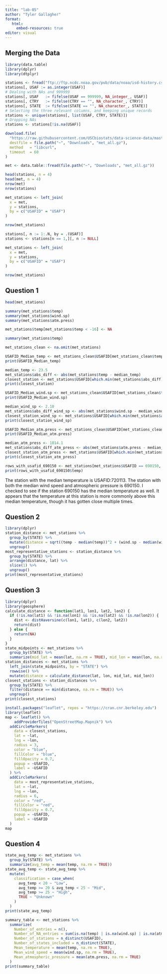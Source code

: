 ```yaml
---
title: "lab-05"
author: "Tyler Gallagher"
format:
   html:
     embed-resources: true
editor: visual
---
```


## Merging the Data

```r
library(data.table)
library(dplyr)
library(dtplyr)
```

```r
stations <- fread("ftp://ftp.ncdc.noaa.gov/pub/data/noaa/isd-history.csv")
stations[, USAF := as.integer(USAF)]
# Dealing with NAs and 999999
stations[, USAF   := fifelse(USAF == 999999, NA_integer_, USAF)]
stations[, CTRY   := fifelse(CTRY == "", NA_character_, CTRY)]
stations[, STATE  := fifelse(STATE == "", NA_character_, STATE)]
# Selecting the three relevant columns, and keeping unique records
stations <- unique(stations[, list(USAF, CTRY, STATE)])
# Dropping NAs
stations <- stations[!is.na(USAF)]
```

```r
download.file(
  "https://raw.githubusercontent.com/USCbiostats/data-science-data/master/02_met/met_all.gz",
  destfile = file.path("~", "Downloads", "met_all.gz"),
  method   = "libcurl",
  timeout  = 60
)

met <- data.table::fread(file.path("~", "Downloads", "met_all.gz"))
```

```r
head(stations, n = 4)
head(met, n = 4)
nrow(met)
nrow(stations)
```

```r
met_stations <- left_join(
  x = met,
  y = stations,
  by = c("USAFID" = "USAF")
)
```

```r
nrow(met_stations)
```

```r
stations[, n := 1:.N, by = .(USAF)]
stations <- stations[n == 1,][, n := NULL]
```

```r
met_stations <- left_join(
  x = met,
  y = stations,
  by = c("USAFID" = "USAF")
)
```

```r
nrow(met_stations)
```

## Question 1

```r
head(met_stations)
```

```r
summary(met_stations$temp)
summary(met_stations$wind.sp)
summary(met_stations$atm.press)
```

```r
met_stations$temp[met_stations$temp < -16] <- NA
```

```r
summary(met_stations$temp)
```

```r
met_stations_clean <- na.omit(met_stations)
```

```r
USAFID_Median_temp <- met_stations_clean$USAFID[met_stations_clean$temp == 23.5]
print(USAFID_Median_temp)
```

```r
median_temp <- 23.5
met_stations$abs_diff <- abs(met_stations$temp - median_temp)
closest_station <- met_stations$USAFID[which.min(met_stations$abs_diff)]
print(closest_station)
```

```r
USAFID_Median_wind.sp <- met_stations_clean$USAFID[met_stations_clean$temp == 2.10]
print(USAFID_Median_wind.sp)
```

```r
median_wind_sp <- 2.10
met_stations$abs_diff_wind_sp <- abs(met_stations$wind.sp - median_wind_sp)
closest_station_wind_sp <- met_stations$USAFID[which.min(met_stations$abs_diff_wind_sp)]
print(closest_station_wind_sp)
```

```r
USAFID_Median_atm.press <- met_stations_clean$USAFID[met_stations_clean$temp == 1014.1]
print(USAFID_Median_atm.press)
```

```r
median_atm_press <- 1014.1
met_stations$abs_diff_atm_press <- abs(met_stations$atm.press - median_atm_press)
closest_station_atm_press <- met_stations$USAFID[which.min(met_stations$abs_diff_atm_press)]
print(closest_station_atm_press)
```

```r
rows_with_usafid_690150 <- met_stations[met_stations$USAFID == 690150, ]
print(rows_with_usafid_690150$temp)
```

The station with the median temperature is USAFID:720113. The station with both the median wind speed and atmospheric pressure is 690150. I checked to see if the station 690150 has the median temperature as well. It appears that the temperature at this station is more commonly above this median temperature, though it has gotten close multiple times.

## Question 2

```r
library(dplyr)
station_distance <- met_stations %>%
  group_by(STATE) %>%
  mutate(distance = sqrt((temp - median(temp))^2 + (wind.sp - median(wind.sp))^2 + (atm.press - median(atm.press))^2)) %>%
  ungroup()
most_representative_stations <- station_distance %>%
  group_by(STATE) %>%
  arrange(distance, lat) %>%
  slice(1) %>%
  ungroup()
print(most_representative_stations)
```

## Question 3

```r
library(dplyr)
library(geosphere)
calculate_distance <- function(lat1, lon1, lat2, lon2) {
  if (!is.na(lat1) && !is.na(lon1) && !is.na(lat2) && !is.na(lon2)) {
    dist <- distHaversine(c(lon1, lat1), c(lon2, lat2))
    return(dist)
  } else {
    return(NA)
  }
}
state_midpoints <- met_stations %>%
  group_by(STATE) %>%
  summarize(mid_lat = mean(lat, na.rm = TRUE), mid_lon = mean(lon, na.rm = TRUE))
station_distances <- met_stations %>%
  left_join(state_midpoints, by = "STATE") %>%
  rowwise() %>%
  mutate(distance = calculate_distance(lat, lon, mid_lat, mid_lon))
closest_stations <- station_distances %>%
  group_by(STATE) %>%
  filter(distance == min(distance, na.rm = TRUE)) %>%
  ungroup()
print(closest_stations)
```

```r
install.packages("leaflet", repos = "https://cran.cnr.berkeley.edu")
library(leaflet)
map <- leaflet() %>%
    addProviderTiles("OpenStreetMap.Mapnik") %>%
  addCircleMarkers(
    data = closest_stations,
    lat = ~lat,
    lng = ~lon,
    radius = 3, 
    color = "blue",  
    fillColor = "blue", 
    fillOpacity = 0.7,
    popup = ~USAFID,  
    label = ~USAFID  
  ) %>%
  addCircleMarkers(
    data = most_representative_stations,
    lat = ~lat,
    lng = ~lon,
    radius = 6, 
    color = "red",
    fillColor = "red",
    fillOpacity = 0.7,
    popup = ~USAFID,  
    label = ~USAFID  
  )
map
```

## Question 4

```r
state_avg_temp <- met_stations %>%
  group_by(STATE) %>%
  summarize(avg_temp = mean(temp, na.rm = TRUE))
state_avg_temp <- state_avg_temp %>%
  mutate(
    classification = case_when(
      avg_temp < 20 ~ "Low",
      avg_temp >= 20 & avg_temp < 25 ~ "Mid",
      avg_temp >= 25 ~ "High",
      TRUE ~ "Unknown"
    )
  )
print(state_avg_temp)
```

```r
summary_table <- met_stations %>%
  summarize(
    Number_of_entries = n(),
    Number_of_NA_entries = sum(is.na(temp) | is.na(wind.sp) | is.na(atm.press)),
    Number_of_stations = n_distinct(USAFID),
    Number_of_states_included = n_distinct(STATE),
    Mean_temperature = mean(temp, na.rm = TRUE),
    Mean_wind_speed = mean(wind.sp, na.rm = TRUE),
    Mean_atmospheric_pressure = mean(atm.press, na.rm = TRUE)
  )
print(summary_table)
```
